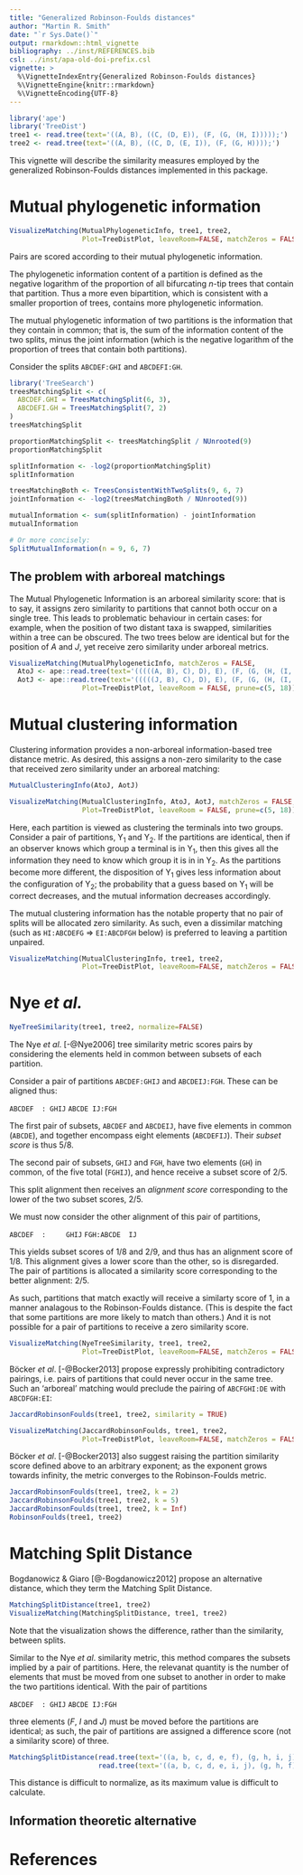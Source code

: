 ```yaml
---
title: "Generalized Robinson-Foulds distances"
author: "Martin R. Smith"
date: "`r Sys.Date()`"
output: rmarkdown::html_vignette
bibliography: ../inst/REFERENCES.bib
csl: ../inst/apa-old-doi-prefix.csl
vignette: >
  %\VignetteIndexEntry{Generalized Robinson-Foulds distances}
  %\VignetteEngine{knitr::rmarkdown}
  %\VignetteEncoding{UTF-8}
---
```


```r
library('ape')
library('TreeDist')
tree1 <- read.tree(text='((A, B), ((C, (D, E)), (F, (G, (H, I)))));')
tree2 <- read.tree(text='((A, B), ((C, D, (E, I)), (F, (G, H))));')
```

This vignette will describe the similarity measures employed by the 
generalized Robinson-Foulds distances implemented in this package.

# Mutual phylogenetic information

```r
VisualizeMatching(MutualPhylogeneticInfo, tree1, tree2, 
                  Plot=TreeDistPlot, leaveRoom=FALSE, matchZeros = FALSE)
```

Pairs are scored according to their mutual phylogenetic information.

The phylogenetic information content of a partition is defined as
the negative logarithm of the proportion of all bifurcating _n_-tip trees that
contain that partition.  Thus a more even bipartition, which is consistent with
a smaller proportion of trees, contains more phylogenetic information.

The mutual phylogenetic information of two partitions is the information that
they contain in common; that is, the sum of the information content of the two 
splits, minus the joint information (which is the negative logarithm of the 
proportion of trees that contain both partitions).

Consider the splits `ABCDEF:GHI` and `ABCDEFI:GH`.  

```r
library('TreeSearch')
treesMatchingSplit <- c(
  ABCDEF.GHI = TreesMatchingSplit(6, 3),
  ABCDEFI.GH = TreesMatchingSplit(7, 2)
)
treesMatchingSplit

proportionMatchingSplit <- treesMatchingSplit / NUnrooted(9)
proportionMatchingSplit

splitInformation <- -log2(proportionMatchingSplit)
splitInformation

treesMatchingBoth <- TreesConsistentWithTwoSplits(9, 6, 7)
jointInformation <- -log2(treesMatchingBoth / NUnrooted(9))

mutualInformation <- sum(splitInformation) - jointInformation
mutualInformation

# Or more concisely:
SplitMutualInformation(n = 9, 6, 7)
```


<!--#TODO: 1 != 1; need to normalize.-->

## The problem with arboreal matchings

The Mutual Phylogenetic Information is an arboreal similarity score: that is to
say, it assigns zero similarity to partitions that cannot both occur on a 
single tree.  This leads to problematic behaviour in certain cases: for example,
when the position of two distant taxa is swapped, similarities within a tree can
be obscured.  The two trees below are identical but for the position of _A_ and
_J_, yet receive zero similarity under arboreal metrics.

```r
VisualizeMatching(MutualPhylogeneticInfo, matchZeros = FALSE, 
  AtoJ <- ape::read.tree(text='(((((A, B), C), D), E), (F, (G, (H, (I, J)))));'),
  AotJ <- ape::read.tree(text='(((((J, B), C), D), E), (F, (G, (H, (I, A)))));'),
                  Plot=TreeDistPlot, leaveRoom = FALSE, prune=c(5, 18))
```

# Mutual clustering information

Clustering information provides a non-arboreal information-based
tree distance metric.
As desired, this assigns a non-zero similarity to the case that received zero
similarity under an arboreal matching:

```r
MutualClusteringInfo(AtoJ, AotJ)
```

```r
VisualizeMatching(MutualClusteringInfo, AtoJ, AotJ, matchZeros = FALSE, 
                  Plot=TreeDistPlot, leaveRoom = FALSE, prune=c(5, 18))
```

Here, each partition is viewed as clustering the terminals into two groups.
Consider a pair of partitions, Y~1~ and Y~2~. 
If the partitions are identical, then if an observer knows which group a
terminal is in Y~1~, then this gives all the information they need to know
which group it is in in Y~2~.  As the partitions become more different, the
disposition of Y~1~ gives less information about the configuration of Y~2~;
the probability that a guess based on Y~1~ will be correct decreases, and 
the mutual information decreases accordingly.

The mutual clustering information has the notable property that no pair
of splits will be allocated zero similarity.  As such, even a dissimilar 
matching (such as `HI:ABCDEFG` => `EI:ABCDFGH` below) 
is preferred to leaving a partition unpaired.

```r
VisualizeMatching(MutualClusteringInfo, tree1, tree2, 
                  Plot=TreeDistPlot, leaveRoom=FALSE, matchZeros = FALSE)
```

# Nye _et al._

```r
NyeTreeSimilarity(tree1, tree2, normalize=FALSE)
```
The Nye _et al_. [-@Nye2006] tree similarity metric scores pairs by
considering the elements held in common between subsets of each partition.

Consider a pair of partitions `ABCDEF:GHIJ` and `ABCDEIJ:FGH`.
These can be aligned thus:

`ABCDEF  : GHIJ`
`ABCDE IJ:FGH  `

The first pair of subsets, `ABCDEF` and `ABCDEIJ`, have five elements in common 
(`ABCDE`), and together encompass eight elements (`ABCDEFIJ`).  Their 
_subset score_ is thus 5/8.

The second pair of subsets, `GHIJ` and `FGH`, have two elements (`GH`) in common,
of the five total (`FGHIJ`), and hence receive a subset score of 2/5.

This split alignment then receives an _alignment score_ corresponding to the 
lower of the two subset scores, 2/5.

We must now consider the other alignment of this pair of partitions,


`ABCDEF  :     GHIJ`
`     FGH:ABCDE  IJ`

This yields subset scores of 1/8 and 2/9, and thus has an alignment score of 1/8.
This alignment gives a lower score than the other, so is disregarded.  The 
pair of partitions is allocated a similarity score corresponding to the 
better alignment: 2/5.

As such, partitions that match exactly will receive a similarty score of 1,
in a manner analagous to the Robinson-Foulds distance.  (This is despite the
fact that some partitions are more likely to match than others.)
And it is not possible for a pair of partitions to receive a zero similarity 
score.

```r
VisualizeMatching(NyeTreeSimilarity, tree1, tree2, 
                  Plot=TreeDistPlot, leaveRoom=FALSE, matchZeros = FALSE)
```

B&ouml;cker _et al_. [-@Bocker2013] propose expressly prohibiting contradictory
pairings, i.e. pairs of partitions that could never occur in the same tree.
Such an 'arboreal' matching would preclude the pairing of `ABCFGHI:DE` with
`ABCDFGH:EI`:

```r
JaccardRobinsonFoulds(tree1, tree2, similarity = TRUE)

VisualizeMatching(JaccardRobinsonFoulds, tree1, tree2,
                  Plot=TreeDistPlot, leaveRoom=FALSE, matchZeros = FALSE)
```

B&ouml;cker _et al_. [-@Bocker2013] also suggest raising the partition 
similarity score defined above to an 
arbitrary exponent; as the exponent grows towards infinity, the metric
converges to the Robinson-Foulds metric.

```r
JaccardRobinsonFoulds(tree1, tree2, k = 2)
JaccardRobinsonFoulds(tree1, tree2, k = 5)
JaccardRobinsonFoulds(tree1, tree2, k = Inf)
RobinsonFoulds(tree1, tree2)
```

# Matching Split Distance

Bogdanowicz & Giaro [@-Bogdanowicz2012] propose an alternative distance, which
they term the Matching Split Distance.

```r
MatchingSplitDistance(tree1, tree2)
VisualizeMatching(MatchingSplitDistance, tree1, tree2)
```

Note that the visualization shows the difference, rather than the similarity,
between splits.

Similar to the Nye _et al_. similarity metric, this method compares the subsets
implied by a pair of partitions.  Here, the relevanat quantity is the number
of elements that must be moved from one subset to another in order to make
the two partitions identical.  With the pair of partitions

`ABCDEF  : GHIJ`
`ABCDE IJ:FGH  `

three elements (_F_, _I_ and _J_) must be moved before the partitions are 
identical; as such, the pair of partitions are assigned a difference score 
(not a similarity score) of three.

```r
MatchingSplitDistance(read.tree(text='((a, b, c, d, e, f), (g, h, i, j));'),
                      read.tree(text='((a, b, c, d, e, i, j), (g, h, f));'))
```

This distance is difficult to normalize, as its maximum value is difficult
to calculate.

## Information theoretic alternative



# References